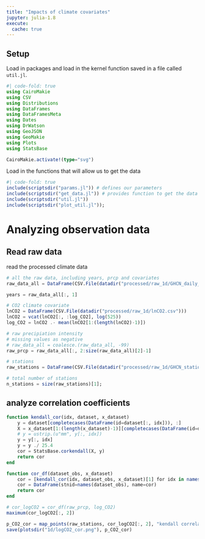```yaml
---
title: "Impacts of climate covariates"
jupyter: julia-1.8
execute:
  cache: true
---
```

## Setup

Load in packages and load in the kernel function saved in a file called `util.jl`.

```julia
#| code-fold: true
using CairoMakie
using CSV
using Distributions
using DataFrames
using DataFramesMeta
using Dates
using DrWatson
using GeoJSON
using GeoMakie
using Plots
using StatsBase

CairoMakie.activate!(type="svg")
```

Load in the functions that will allow us to get the data

```julia
#| code-fold: true
include(scriptsdir("params.jl")) # defines our parameters
include(scriptsdir("get_data.jl")) # provides function to get the data
include(scriptsdir("util.jl"))
include(scriptsdir("plot_util.jl"));
```

# Analyzing observation data

## Read raw data

read the processed climate data

```julia
# all the raw data, including years, prcp and covariates
raw_data_all = DataFrame(CSV.File(datadir("processed/raw_1d/GHCN_daily_30y.csv")))

years = raw_data_all[:, 1]

# CO2 climate covariate
lnCO2 = DataFrame(CSV.File(datadir("processed/raw_1d/lnCO2.csv")))
lnCO2 = vcat(lnCO2[:, :log_CO2], log(525))
log_CO2 = lnCO2 .- mean(lnCO2[1:(length(lnCO2)-1)])

# raw precipiation intensity
# missing values as negative
# raw_data_all = coalesce.(raw_data_all, -99)
raw_prcp = raw_data_all[:, 2:size(raw_data_all)[2]-1]

# stations
raw_stations = DataFrame(CSV.File(datadir("processed/raw_1d/GHCN_stations_30y.csv")))

# total number of stations
n_stations = size(raw_stations)[1];
```

## analyze correlation coefficients

```julia
function kendall_cor(idx, dataset, x_dataset)
    y = dataset[completecases(DataFrame(id=dataset[:, idx])), :]
    X = x_dataset[1:(length(x_dataset)-1)][completecases(DataFrame(id=dataset[:, idx])), :]
    # y = ustrip.(u"mm", y[:, idx])
    y = y[:, idx]
    y = y ./ 25.4
    cor = StatsBase.corkendall(X, y)
    return cor
end

function cor_df(dataset_obs, x_dataset)
    cor = [kendall_cor(idx, dataset_obs, x_dataset)[1] for idx in names(dataset_obs)]
    cor = DataFrame(stnid=names(dataset_obs), name=cor)
    return cor
end
```

```julia
# cor_logCO2 = cor_df(raw_prcp, log_CO2)
maximum(cor_logCO2[:, 2])
```

```julia
p_CO2_cor = map_points(raw_stations, cor_logCO2[:, 2], "kendall correlation", (-0.3, 0.3), :RdBu, "", (1000, 300))
save(plotsdir("1d/logCO2_cor.png"), p_CO2_cor)
```